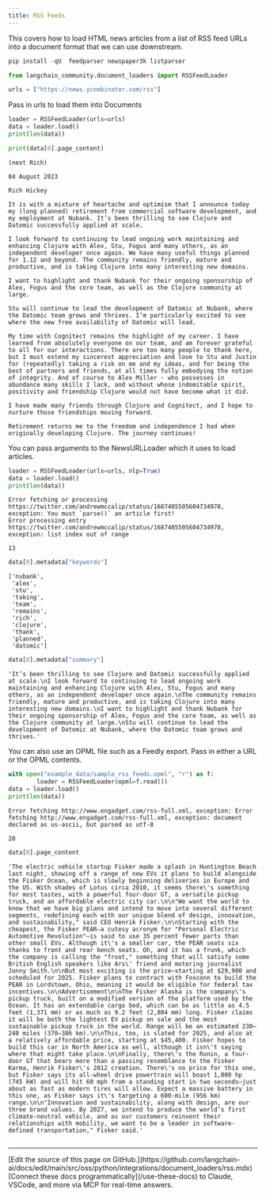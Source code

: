 ```yaml
---
title: RSS Feeds
---
```


This covers how to load HTML news articles from a list of RSS feed URLs into a document format that we can use downstream.

```python
pip install -qU  feedparser newspaper3k listparser
```

```python
from langchain_community.document_loaders import RSSFeedLoader
```

```python
urls = ["https://news.ycombinator.com/rss"]
```

Pass in urls to load them into Documents

```python
loader = RSSFeedLoader(urls=urls)
data = loader.load()
print(len(data))
```

```python
print(data[0].page_content)
```

```output
(next Rich)

04 August 2023

Rich Hickey

It is with a mixture of heartache and optimism that I announce today my (long planned) retirement from commercial software development, and my employment at Nubank. It’s been thrilling to see Clojure and Datomic successfully applied at scale.

I look forward to continuing to lead ongoing work maintaining and enhancing Clojure with Alex, Stu, Fogus and many others, as an independent developer once again. We have many useful things planned for 1.12 and beyond. The community remains friendly, mature and productive, and is taking Clojure into many interesting new domains.

I want to highlight and thank Nubank for their ongoing sponsorship of Alex, Fogus and the core team, as well as the Clojure community at large.

Stu will continue to lead the development of Datomic at Nubank, where the Datomic team grows and thrives. I’m particularly excited to see where the new free availability of Datomic will lead.

My time with Cognitect remains the highlight of my career. I have learned from absolutely everyone on our team, and am forever grateful to all for our interactions. There are too many people to thank here, but I must extend my sincerest appreciation and love to Stu and Justin for (repeatedly) taking a risk on me and my ideas, and for being the best of partners and friends, at all times fully embodying the notion of integrity. And of course to Alex Miller - who possesses in abundance many skills I lack, and without whose indomitable spirit, positivity and friendship Clojure would not have become what it did.

I have made many friends through Clojure and Cognitect, and I hope to nurture those friendships moving forward.

Retirement returns me to the freedom and independence I had when originally developing Clojure. The journey continues!
```

You can pass arguments to the NewsURLLoader which it uses to load articles.

```python
loader = RSSFeedLoader(urls=urls, nlp=True)
data = loader.load()
print(len(data))
```

```output
Error fetching or processing https://twitter.com/andrewmccalip/status/1687405505604734978, exception: You must `parse()` an article first!
Error processing entry https://twitter.com/andrewmccalip/status/1687405505604734978, exception: list index out of range
```
```output
13
```

```python
data[0].metadata["keywords"]
```

```output
['nubank',
 'alex',
 'stu',
 'taking',
 'team',
 'remains',
 'rich',
 'clojure',
 'thank',
 'planned',
 'datomic']
```

```python
data[0].metadata["summary"]
```

```output
'It’s been thrilling to see Clojure and Datomic successfully applied at scale.\nI look forward to continuing to lead ongoing work maintaining and enhancing Clojure with Alex, Stu, Fogus and many others, as an independent developer once again.\nThe community remains friendly, mature and productive, and is taking Clojure into many interesting new domains.\nI want to highlight and thank Nubank for their ongoing sponsorship of Alex, Fogus and the core team, as well as the Clojure community at large.\nStu will continue to lead the development of Datomic at Nubank, where the Datomic team grows and thrives.'
```

You can also use an OPML file such as a Feedly export.  Pass in either a URL or the OPML contents.

```python
with open("example_data/sample_rss_feeds.opml", "r") as f:
        loader = RSSFeedLoader(opml=f.read())
data = loader.load()
print(len(data))
```

```output
Error fetching http://www.engadget.com/rss-full.xml, exception: Error fetching http://www.engadget.com/rss-full.xml, exception: document declared as us-ascii, but parsed as utf-8
```
```output
20
```

```python
data[0].page_content
```

```output
'The electric vehicle startup Fisker made a splash in Huntington Beach last night, showing off a range of new EVs it plans to build alongside the Fisker Ocean, which is slowly beginning deliveries in Europe and the US. With shades of Lotus circa 2010, it seems there\'s something for most tastes, with a powerful four-door GT, a versatile pickup truck, and an affordable electric city car.\n\n"We want the world to know that we have big plans and intend to move into several different segments, redefining each with our unique blend of design, innovation, and sustainability," said CEO Henrik Fisker.\n\nStarting with the cheapest, the Fisker PEAR—a cutesy acronym for "Personal Electric Automotive Revolution"—is said to use 35 percent fewer parts than other small EVs. Although it\'s a smaller car, the PEAR seats six thanks to front and rear bench seats. Oh, and it has a frunk, which the company is calling the "froot," something that will satisfy some British English speakers like Ars\' friend and motoring journalist Jonny Smith.\n\nBut most exciting is the price—starting at $29,900 and scheduled for 2025. Fisker plans to contract with Foxconn to build the PEAR in Lordstown, Ohio, meaning it would be eligible for federal tax incentives.\n\nAdvertisement\n\nThe Fisker Alaska is the company\'s pickup truck, built on a modified version of the platform used by the Ocean. It has an extendable cargo bed, which can be as little as 4.5 feet (1,371 mm) or as much as 9.2 feet (2,804 mm) long. Fisker claims it will be both the lightest EV pickup on sale and the most sustainable pickup truck in the world. Range will be an estimated 230–240 miles (370–386 km).\n\nThis, too, is slated for 2025, and also at a relatively affordable price, starting at $45,400. Fisker hopes to build this car in North America as well, although it isn\'t saying where that might take place.\n\nFinally, there\'s the Ronin, a four-door GT that bears more than a passing resemblance to the Fisker Karma, Henrik Fisker\'s 2012 creation. There\'s no price for this one, but Fisker says its all-wheel drive powertrain will boast 1,000 hp (745 kW) and will hit 60 mph from a standing start in two seconds—just about as fast as modern tires will allow. Expect a massive battery in this one, as Fisker says it\'s targeting a 600-mile (956 km) range.\n\n"Innovation and sustainability, along with design, are our three brand values. By 2027, we intend to produce the world’s first climate-neutral vehicle, and as our customers reinvent their relationships with mobility, we want to be a leader in software-defined transportation," Fisker said.'
```

```python

```

---

<Callout icon="pen-to-square" iconType="regular">
    [Edit the source of this page on GitHub.](https://github.com/langchain-ai/docs/edit/main/src/oss/python/integrations/document_loaders/rss.mdx)
</Callout>
<Tip icon="terminal" iconType="regular">
    [Connect these docs programmatically](/use-these-docs) to Claude, VSCode, and more via MCP for    real-time answers.
</Tip>
